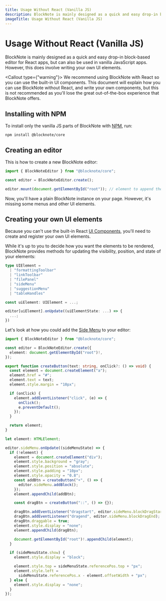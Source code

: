 ```yaml
---
title: Usage Without React (Vanilla JS)
description: BlockNote is mainly designed as a quick and easy drop-in block-based editor for React apps, but can also be used in vanilla JavaScript apps.
imageTitle: Usage Without React (Vanilla JS)
---
```



# Usage Without React (Vanilla JS)

BlockNote is mainly designed as a quick and easy drop-in block-based editor for React apps, but can also be used in vanilla JavaScript apps. However, this does involve writing your own UI elements.

<Callout type={"warning"}>
  We recommend using BlockNote with React so you can use the built-in UI
  components. This document will explain how you can use BlockNote without
  React, and write your own components, but this is not recommended as you'll
  lose the great out-of-the-box experience that BlockNote offers.
</Callout>

## Installing with NPM

To install only the vanilla JS parts of BlockNote with [NPM](https://docs.npmjs.com/downloading-and-installing-node-js-and-npm), run:

```console
npm install @blocknote/core
```

## Creating an editor

This is how to create a new BlockNote editor:

```typescript
import { BlockNoteEditor } from "@blocknote/core";

const editor = BlockNoteEditor.create();

editor.mount(document.getElementById("root")); // element to append the editor to
```

Now, you'll have a plain BlockNote instance on your page. However, it's missing some menus and other UI elements.

## Creating your own UI elements

Because you can't use the built-in React [UI Components](/docs/quickstart), you'll need to create and register your own UI elements.

While it's up to you to decide how you want the elements to be rendered, BlockNote provides methods for updating the visibility, position, and state of your elements:

```typescript
type UIElement =
  | "formattingToolbar"
  | "linkToolbar"
  | "filePanel"
  | "sideMenu"
  | "suggestionMenu"
  | "tableHandles"

const uiElement: UIElement = ...;

editor[uiElement].onUpdate((uiElementState: ...) => {
  ...;
})
```

Let's look at how you could add the [Side Menu]() to your editor:

```typescript
import { BlockNoteEditor } from "@blocknote/core";

const editor = BlockNoteEditor.create({
  element: document.getElementById("root")!,
});

export function createButton(text: string, onClick?: () => void) {
  const element = document.createElement("a");
  element.href = "#";
  element.text = text;
  element.style.margin = "10px";

  if (onClick) {
    element.addEventListener("click", (e) => {
      onClick();
      e.preventDefault();
    });
  }

  return element;
}

let element: HTMLElement;

editor.sideMenu.onUpdate((sideMenuState) => {
  if (!element) {
    element = document.createElement("div");
    element.style.background = "gray";
    element.style.position = "absolute";
    element.style.padding = "10px";
    element.style.opacity = "0.8";
    const addBtn = createButton("+", () => {
      editor.sideMenu.addBlock();
    });
    element.appendChild(addBtn);

    const dragBtn = createButton("::", () => {});

    dragBtn.addEventListener("dragstart", editor.sideMenu.blockDragStart);
    dragBtn.addEventListener("dragend", editor.sideMenu.blockDragEnd);
    dragBtn.draggable = true;
    element.style.display = "none";
    element.appendChild(dragBtn);

    document.getElementById("root")!.appendChild(element);
  }

  if (sideMenuState.show) {
    element.style.display = "block";

    element.style.top = sideMenuState.referencePos.top + "px";
    element.style.left =
      sideMenuState.referencePos.x - element.offsetWidth + "px";
  } else {
    element.style.display = "none";
  }
});
```
